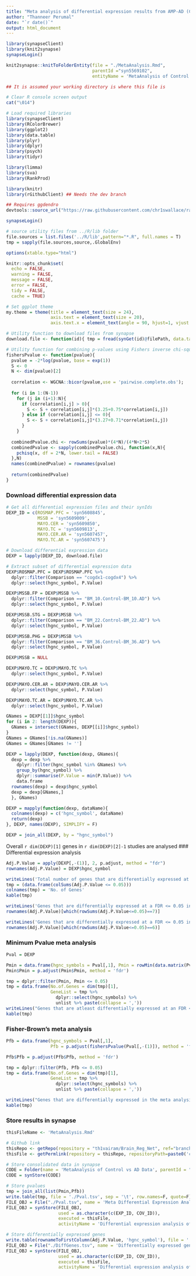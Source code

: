 ```yaml
---
title: "Meta analysis of differential expression results from AMP-AD (Control vs AD)"
author: "Thanneer Perumal"
date: "`r date()`"
output: html_document
---
```

```r
library(synapseClient)
library(knit2synapse)
synapseLogin()

knit2synapse::knitToFolderEntity(file = "./MetaAnalysis.Rmd", 
                                 parentId ="syn5569102",
                                 entityName = 'MetaAnalysis of Control vs AD Data')
```

```r
## It is assumed your working directory is where this file is

# Clear R console screen output
cat("\014")  

# Load required libraries
library(synapseClient)
library(RColorBrewer)
library(ggplot2)
library(data.table)
library(plyr)
library(dplyr)
library(psych)
library(tidyr)

library(limma)
library(sva)
library(RankProd)

library(knitr)
library(rGithubClient) ## Needs the dev branch

## Requires ggdendro
devtools::source_url("https://raw.githubusercontent.com/chr1swallace/random-functions/master/R/ggplot-heatmap.R")

synapseLogin()

# source utility files from ../R/lib folder
file.sources = list.files('../R/lib',pattern="*.R", full.names = T)
tmp = sapply(file.sources,source,.GlobalEnv)

options(xtable.type="html")

knitr::opts_chunk$set(
  echo = FALSE,
  warning = FALSE,
  message = FALSE,
  error = FALSE,
  tidy = FALSE,
  cache = TRUE)
```

```r
# Set ggplot theme
my.theme = theme(title = element_text(size = 24), 
                 axis.text = element_text(size = 20), 
                 axis.text.x = element_text(angle = 90, hjust=1, vjust = 0.5)) 

# Utility function to download files from synapse
download.file <- function(id){ tmp = fread(synGet(id)@filePath, data.table=F, header=T);  }

# Utility function for combining p-values using Fishers inverse chi-square method
fishersPvalue <- function(pvalue){
  pvalue = -2*log(pvalue, base = exp(1))
  S <- 0
  N <- dim(pvalue)[2]
  
  correlation <- WGCNA::bicor(pvalue,use = 'pairwise.complete.obs');
  
  for (i in 1:(N-1))
    for (j in (i+1):N){
      if (correlation[i,j] > 0){
        S <- S + correlation[i,j]*(3.25+0.75*correlation[i,j])
      } else if (correlation[i,j] <= 0){
        S <- S + correlation[i,j]*(3.27+0.71*correlation[i,j])
      }
    }
  
  combinedPvalue.chi <- rowSums(pvalue)*(4*N)/(4*N+2*S)
  combinedPvalue <- sapply(combinedPvalue.chi, function(x,N){
    pchisq(x, df = 2*N, lower.tail = FALSE)
  },N)
  names(combinedPvalue) = rownames(pvalue)
  
  return(combinedPvalue)
}
```

### Download differential expression data
```r
# Get all differential expression files and their synIds
DEXP_ID = c(ROSMAP.PFC = 'syn5608845',
            MSSB = 'syn5609009',
            MAYO.CER = 'syn5609850',
            MAYO.TC = 'syn5609813',
            MAYO.CER.AR = 'syn5607457',
            MAYO.TC.AR = 'syn5607475')

# Download differential expression data
DEXP = lapply(DEXP_ID, download.file) 

# Extract subset of differential expression data
DEXP$ROSMAP.PFC = DEXP$ROSMAP.PFC %>% 
  dplyr::filter(Comparison == "cogdx1-cogdx4") %>%
  dplyr::select(hgnc_symbol, P.Value)

DEXP$MSSB.FP = DEXP$MSSB %>% 
  dplyr::filter(Comparison == "BM_10.Control-BM_10.AD") %>%
  dplyr::select(hgnc_symbol, P.Value)

DEXP$MSSB.STG = DEXP$MSSB %>% 
  dplyr::filter(Comparison == "BM_22.Control-BM_22.AD") %>%
  dplyr::select(hgnc_symbol, P.Value)

DEXP$MSSB.PHG = DEXP$MSSB %>% 
  dplyr::filter(Comparison == "BM_36.Control-BM_36.AD") %>%
  dplyr::select(hgnc_symbol, P.Value)

DEXP$MSSB = NULL

DEXP$MAYO.TC = DEXP$MAYO.TC %>% 
  dplyr::select(hgnc_symbol, P.Value)

DEXP$MAYO.CER.AR = DEXP$MAYO.CER.AR %>% 
  dplyr::select(hgnc_symbol, P.Value)

DEXP$MAYO.TC.AR = DEXP$MAYO.TC.AR %>% 
  dplyr::select(hgnc_symbol, P.Value)

GNames = DEXP[[1]]$hgnc_symbol
for (i in 2: length(DEXP)){
  GNames = intersect(GNames, DEXP[[i]]$hgnc_symbol)
}
GNames = GNames[!is.na(GNames)]
GNames = GNames[GNames != '']

DEXP = lapply(DEXP, function(dexp, GNames){
  dexp = dexp %>%
    dplyr::filter(hgnc_symbol %in% GNames) %>%
    group_by(hgnc_symbol) %>%
    dplyr::summarise(P.Value = min(P.Value)) %>%
    data.frame
  rownames(dexp) = dexp$hgnc_symbol
  dexp = dexp[GNames,]
  }, GNames)

DEXP = mapply(function(dexp, dataName){
  colnames(dexp) = c('hgnc_symbol', dataName)
  return(dexp)
}, DEXP, names(DEXP), SIMPLIFY = F)

DEXP = join_all(DEXP, by = "hgnc_symbol")
```
Overall `r dim(DEXP)[1]` genes in `r dim(DEXP)[2]-1` studies are analysed
### Differential expression analysis
```r
Adj.P.Value = apply(DEXP[,-(1)], 2, p.adjust, method = "fdr")
rownames(Adj.P.Value) = DEXP$hgnc_symbol

writeLines('Total number of genes that are differentially expressed at a FDR <= 0.05 are')
tmp = (data.frame(colSums(Adj.P.Value <= 0.05)))
colnames(tmp) = 'No. of Genes'
kable(tmp)

writeLines('Genes that are differentially expressed at a FDR <= 0.05 in 7/8 datasets')
rownames(Adj.P.Value)[which(rowSums(Adj.P.Value<=0.05)==7)]

writeLines('Genes that are differentially expressed at a FDR <= 0.05 in 6/8 datasets')
rownames(Adj.P.Value)[which(rowSums(Adj.P.Value<=0.05)==6)]
```

### Minimum Pvalue meta analysis
```r
Pval = DEXP

Pmin = data.frame(hgnc_symbols = Pval[,1], Pmin = rowMin(data.matrix(Pval[,-(1)])))
Pmin$Pmin = p.adjust(Pmin$Pmin, method = 'fdr')

tmp = dplyr::filter(Pmin, Pmin <= 0.05) 
tmp = data.frame(No.of.Genes = dim(tmp)[1], 
                 GeneList = tmp %>%
                   dplyr::select(hgnc_symbols) %>%
                   unlist %>% paste(collapse = ','))
writeLines("Genes that are atleast differentially expressed at an FDR <= 0.05 in one study are")
kable(tmp)
```

### Fisher-Brown's meta analysis
```r
Pfb = data.frame(hgnc_symbols = Pval[,1], 
                 Pfb = p.adjust(fishersPvalue(Pval[,-(1)]), method = 'fdr'))

Pfb$Pfb = p.adjust(Pfb$Pfb, method = 'fdr')

tmp = dplyr::filter(Pfb, Pfb <= 0.05) 
tmp = data.frame(No.of.Genes = dim(tmp)[1], 
                 GeneList = tmp %>%
                   dplyr::select(hgnc_symbols) %>%
                   unlist %>% paste(collapse = ','))

writeLines("Genes that are differentially expressed in the meta analysis at an FDR <= 0.05 are")
kable(tmp)
```

### Store results in synapse
```r
thisFileName <- 'MetaAnalysis.Rmd'

# Github link
thisRepo <- getRepo(repository = "th1vairam/Brain_Reg_Net", ref="branch", refName='metaAnal')
thisFile <- getPermlink(repository = thisRepo, repositoryPath=paste0('code/Rmd/',thisFileName))

# Store consolidated data in synapse
CODE = Folder(name = 'MetaAnalysis of Control vs AD Data', parentId = "syn5569102")
CODE = synStore(CODE)

# Store pvalues
tmp = join_all(list(Pmin,Pfb))
write.table(tmp, file = './Pval.tsv', sep = '\t', row.names=F, quote=F)
FILE_OBJ = File("./Pval.tsv", name = 'Meta Differential Expression Analysis FDR', parentId = CODE$properties$id)
FILE_OBJ = synStore(FILE_OBJ, 
                    used = as.character(c(EXP_ID, COV_ID)),
                    executed = thisFile,
                    activityName = 'Differential expression analysis of control-AD')

# Store differentially expressed genes
write.table(rownameToFirstColumn(Adj.P.Value, 'hgnc_symbol'), file = './DiffGenes.tsv', sep = '\n', row.names=F, quote=F, col.names = F)
FILE_OBJ = File("./DiffGenes.tsv", name = 'Differentially expressed genes FDR (individual studies)', parentId = CODE$properties$id)
FILE_OBJ = synStore(FILE_OBJ, 
                    used = as.character(c(EXP_ID, COV_ID)),
                    executed = thisFile,
                    activityName = 'Differential expression analysis of control-AD')
```